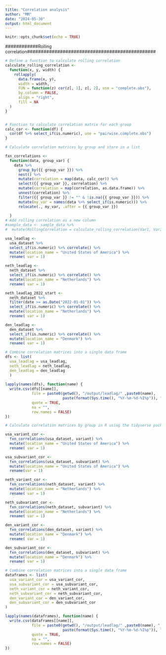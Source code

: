 ```yaml
---
title: "Correlation analysis"
author: "MM"
date: "2024-05-30"
output: html_document
---
```


```r
knitr::opts_chunk$set(echo = TRUE)
```

############Rolling correlation###############################################

```r
# Define a function to calculate rolling correlation
calculate_rolling_correlation <- 
  function(x, y, width) {
    rollapply(
      data.frame(x, y),
      width = width, 
      FUN = function(z) cor(z[, 1], z[, 2], use = "complete.obs"),
      by.column = FALSE, 
      align = "right",
      fill = NA
  )
}


# Function to calculate correlation matrix for each group
calc_cor <- function(df) {
  cor(df %>% select_if(is.numeric), use = "pairwise.complete.obs")
}

# Calculate correlation matrices by group and store in a list

fxn_correlations <-
  function(data, group_var) {
    data %>%
      group_by({{ group_var }}) %>%
      nest() %>%
      mutate(correlation = map(data, calc_cor)) %>%
      select({{ group_var }}, correlation) %>%
      mutate(correlation = map(correlation, as.data.frame)) %>%
      unnest(correlation) %>%
      filter({{ group_var }} != "" & !is.na({{ group_var }})) %>%
      mutate(my_var = names(data %>% select_if(is.numeric))) %>%
      relocate(., my_var, .after = {{ group_var }})
    
  }
# Add rolling correlation as a new column
#sample_data <- sample_data %>%
#  mutate(RollingCorrelation = calculate_rolling_correlation(Var1, Var2, 20))

```

```r
usa_leadlag <-  
  usa_dataset %>% 
  select_if(is.numeric) %>% correlate() %>% 
  mutate(location_name = "United States of America") %>%
  rename( var = 1)

neth_leadlag <-  
  neth_dataset %>% 
  select_if(is.numeric) %>% correlate() %>% 
  mutate(location_name = "Netherlands") %>%
  rename( var = 1)

neth_leadlag_2022_start <-  
  neth_dataset %>% 
  filter(date >= as.Date("2022-01-01")) %>%
  select_if(is.numeric) %>% correlate() %>% 
  mutate(location_name = "Netherlands") %>%
  rename( var = 1)

den_leadlag <-  
  den_dataset %>% 
  select_if(is.numeric) %>% correlate() %>% 
  mutate(location_name = "Denmark") %>%
  rename( var = 1)

# Combine correlation matrices into a single data frame
dfs <- list(
  usa_leadlag = usa_leadlag,
  neth_leadlag = neth_leadlag,
  den_leadlag = den_leadlag
  )
  
lapply(names(dfs), function(name) {
  write.csv(dfs[[name]], 
            file = paste0(getwd(), "/output/leadlag/" ,paste0(name), 
                          paste(format(Sys.time(), "%Y-%m-%d-%I%p")), ".csv"),
            quote = TRUE,
            na = "",
            row.names = FALSE)
})

```

```r

# Calculate correlation matrices by group in R using the tidyverse package

usa_variant_cor <-  
  fxn_correlations(usa_dataset, variant) %>% 
  mutate(location_name = "United States of America") %>%
  rename( var = 1)

usa_subvariant_cor <-  
  fxn_correlations(usa_dataset, subvariant) %>% 
  mutate(location_name = "United States of America") %>%
  rename(var = 1) 

neth_variant_cor <-  
  fxn_correlations(neth_dataset, variant) %>% 
  mutate(location_name = "Netherlands") %>%
  rename( var = 1)

neth_subvariant_cor <-  
  fxn_correlations(neth_dataset, subvariant) %>% 
  mutate(location_name = "Netherlands") %>%
  rename( var = 1)

den_variant_cor <-  
  fxn_correlations(den_dataset, variant) %>% 
  mutate(location_name = "Denmark") %>%
  rename( var = 1)

den_subvariant_cor <-  
  fxn_correlations(den_dataset, subvariant) %>%
  mutate(location_name = "Denmark") %>%
  rename( var = 1)

# Combine correlation matrices into a single data frame
dataframes <- list(
  usa_variant_cor = usa_variant_cor,
  usa_subvariant_cor = usa_subvariant_cor,
  neth_variant_cor = neth_variant_cor,
  neth_subvariant_cor = neth_subvariant_cor,
  den_variant_cor = den_variant_cor,
  den_subvariant_cor = den_subvariant_cor
)

lapply(names(dataframes), function(name) {
  write.csv(dataframes[[name]], 
            file = paste0(getwd(), "/output/leadlag/" ,paste0(name), "_",
                          paste(format(Sys.time(), "%Y-%m-%d-%I%p")), ".csv"),
            quote = TRUE,
            na = "",
            row.names = FALSE)
})

```

